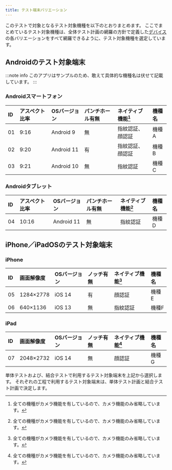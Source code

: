 ```yaml
---
title: テスト端末バリエーション
---
```


このテストで対象となるテスト対象機種を以下のとおりまとめます。
ここでまとめているテスト対象機種は、全体テスト計画の網羅の方針で定義した[デバイス](test-all-planning.mdx#デバイス)の各バリエーションをすべて網羅できるように、テスト対象機種を選定しています。

## Androidのテスト対象端末

:::note info
このアプリはサンプルのため、敢えて具体的な機種名は伏せて記載しています。
:::

### Androidスマートフォン

| ID | アスペクト比率 | OSバージョン | パンチホール有無 | ネイティブ機能[^1] | 機種名 |
| :--- | :--- | :--- | :--- | :--- | :--- |
| 01 | 9:16 | Android 9 | 無 | 指紋認証、顔認証 | 機種A |
| 02 | 9:20 | Android 11 | 有 | 指紋認証、顔認証 | 機種B |
| 03 | 9:21 | Android 10 | 無 | 指紋認証 | 機種C |

### Androidタブレット

| ID | アスペクト比率 | OSバージョン | パンチホール有無 | ネイティブ機能[^1] | 機種名 |
| :--- | :--- | :--- | :--- | :--- | :--- |
| 04 | 10:16 | Android 11 | 無 | 指紋認証 | 機種D |

## iPhone／iPadOSのテスト対象端末

### iPhone

| ID | 画面解像度 | OSバージョン | ノッチ有無 | ネイティブ機能[^1] | 機種名 |
| :--- | :--- | :--- | :--- | :--- | :--- |
| 05 | 1284×2778 | iOS 14 | 有 | 顔認証 | 機種E |
| 06 | 640×1136 | iOS 13 | 無 | 指紋認証 | 機種F |

### iPad

| ID | 画面解像度 | OSバージョン | ノッチ有無 | ネイティブ機能[^1] | 機種名 |
| :--- | :--- | :--- | :--- | :--- | :--- |
| 07 | 2048×2732 | iOS 14 | 無 | 顔認証 | 機種G |

単体テストおよび、結合テストで利用するテスト対象端末を上記から選択します。
それぞれの工程で利用するテスト対象端末は、単体テスト計画と結合テスト計画で決定します。

[^1]:全ての機種がカメラ機能を有しているので、カメラ機能のみ省略しています。
